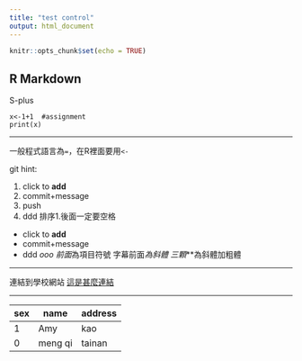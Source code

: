 ```yaml
---
title: "test control"
output: html_document
---
```


```r
knitr::opts_chunk$set(echo = TRUE)
```

## R Markdown
S-plus

```｛r｝
x<-1+1  #assignment
print(x)
```

---

一般程式語言為`=`，在R裡面要用`<-`

git hint:


1. click to **add**
1. commit+message
1. push
1. ddd
排序1.後面一定要空格
* click to **add**
* commit+message
* ddd *ooo
前面*為項目符號 字幕前面*為斜體
三顆***為斜體加粗體

---

連結到學校網站
[這是甚麼連結](https://www.nkust.edu.tw/)

---

sex|name|address
---|---|---|
1|Amy|kao
0|meng qi|tainan
